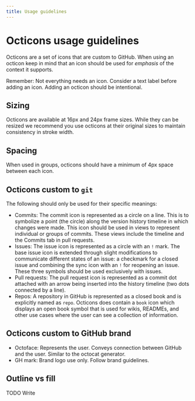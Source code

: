 ```yaml
---
title: Usage guidelines
---
```



# Octicons usage guidelines

Octicons are a set of icons that are custom to GitHub. When using an octicon keep in mind that an icon should be used for _emphasis_ of the context it supports. 

Remember: Not everything needs an icon. Consider a text label before adding an icon. Adding an octicon should be intentional. 

## Sizing
Octicons are available at 16px and 24px frame sizes. While they can be resized we recommend you use octicons at their original sizes to maintain consistency in stroke width.

## Spacing
When used in groups, octicons should have a minimum of 4px space between each icon.

## Octicons custom to `git`
The following should only be used for their specific meanings:

- Commits: The commit icon is represented as a circle on a line. This is to symbolize a point (the circle) along the version history timeline in which changes were made. This icon should be used in views to represent individual or groups of commits. These views include the timeline and the Commits tab in pull requests.
- Issues: The issue icon is represented as a circle with an `!` mark. The base issue icon is extended through slight modifications to communicate different states of an issue: a checkmark for a closed issue and combining the sync icon with an `!` for reopening an issue. These three symbols should be used exclusively with issues. 
- Pull requests: The pull request icon is represented as a commit dot attached with an arrow being inserted into the history timeline (two dots connected by a line).
- Repos: A repository in GitHub is represented as a closed book and is explicitly named as `repo`. Octicons does contain a `book` icon which displays an open book symbol that is used for wikis, READMEs, and other use cases where the user can see a collection of information. 


## Octicons custom to GitHub brand

- Octoface: Represents the user. Conveys connection between GitHub and the user. Similar to the octocat generator.
- GH mark: Brand logo use only. Follow brand guidelines.


## Outline vs fill
TODO Write 

